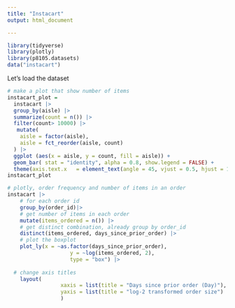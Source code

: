 ```yaml
---
title: "Instacart"
output: html_document

---
```


```r
library(tidyverse)
library(plotly)
library(p8105.datasets)
data("instacart")
```

Let's load the dataset
```r
# make a plot that show number of items
instacart_plot =
  instacart |>
  group_by(aisle) |>
  summarize(count = n()) |>
  filter(count> 10000) |>
   mutate(
    aisle = factor(aisle),
    aisle = fct_reorder(aisle, count)
  ) |>
  ggplot (aes(x = aisle, y = count, fill = aisle)) +
  geom_bar( stat = "identity", alpha = 0.8, show.legend = FALSE) +
  theme(axis.text.x   = element_text(angle = 45, vjust = 0.5, hjust = 1)) 
instacart_plot
```

```r
# plotly, order frequency and number of items in an order
instacart |>
	# for each order id
	group_by(order_id)|>
	# get number of items in each order
	mutate(items_ordered = n()) |>
	# get distinct combination, already group by order_id
	distinct(items_ordered, days_since_prior_order) |>
	# plot the boxplot
	plot_ly(x = ~as.factor(days_since_prior_order),
					y = ~log(items_ordered, 2),
					type = "box") |>
	
  # change axis titles
	layout(
				 xaxis = list(title = "Days since prior order (Day)"),
				 yaxis = list(title = "log-2 transformed order size")
				 )

```


